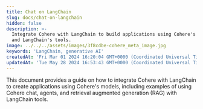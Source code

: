 ```yaml
---
title: Chat on LangChain
slug: docs/chat-on-langchain
hidden: false
description: >-
  Integrate Cohere with LangChain to build applications using Cohere's models
  and LangChain's tools.
image: ../../../assets/images/3f8cdbe-cohere_meta_image.jpg
keywords: 'LangChain, generative AI'
createdAt: 'Fri Mar 01 2024 16:20:04 GMT+0000 (Coordinated Universal Time)'
updatedAt: 'Tue May 28 2024 16:53:43 GMT+0000 (Coordinated Universal Time)'
---
```

This document provides a guide on how to integrate Cohere with LangChain to create applications using Cohere's models, including examples of using Cohere chat, agents, and retrieval augmented generation (RAG) with LangChain tools.
